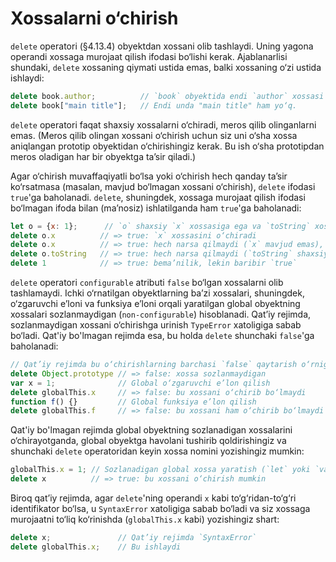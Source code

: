 # Xossalarni o‘chirish

`delete` operatori (§4.13.4) obyektdan xossani olib tashlaydi. Uning yagona operandi xossaga murojaat qilish ifodasi bo‘lishi kerak. Ajablanarlisi shundaki, `delete` xossaning qiymati ustida emas, balki xossaning o‘zi ustida ishlaydi:

``` js
delete book.author;          // `book` obyektida endi `author` xossasi yo‘q.
delete book["main title"];   // Endi unda "main title" ham yo‘q.
```

`delete` operatori faqat shaxsiy xossalarni o‘chiradi, meros qilib olinganlarni emas. (Meros qilib olingan xossani o‘chirish uchun siz uni o‘sha xossa aniqlangan prototip obyektidan o‘chirishingiz kerak. Bu ish o‘sha prototipdan meros oladigan har bir obyektga ta’sir qiladi.)

Agar o‘chirish muvaffaqiyatli bo‘lsa yoki o‘chirish hech qanday ta’sir ko‘rsatmasa (masalan, mavjud bo‘lmagan xossani o‘chirish), `delete` ifodasi `true`'ga baholanadi. `delete`, shuningdek, xossaga murojaat qilish ifodasi bo‘lmagan ifoda bilan (ma’nosiz) ishlatilganda ham `true`'ga baholanadi:

``` js
let o = {x: 1};      // `o` shaxsiy `x` xossasiga ega va `toString` xossasini meros oladi
delete o.x          // => true: `x` xossasini o‘chiradi
delete o.x          // => true: hech narsa qilmaydi (`x` mavjud emas), lekin baribir `true`
delete o.toString   // => true: hech narsa qilmaydi (`toString` shaxsiy xossa emas)
delete 1            // => true: bema’nilik, lekin baribir `true`
```

`delete` operatori `configurable` atributi `false` bo‘lgan xossalarni olib tashlamaydi. Ichki o‘rnatilgan obyektlarning ba’zi xossalari, shuningdek, o‘zgaruvchi e’loni va funksiya e’loni orqali yaratilgan global obyektning xossalari sozlanmaydigan (`non-configurable`) hisoblanadi. Qat’iy rejimda, sozlanmaydigan xossani o‘chirishga urinish `TypeError` xatoligiga sabab bo‘ladi. Qat'iy bo'lmagan rejimda esa, bu holda `delete` shunchaki `false`'ga baholanadi:

``` js
// Qat’iy rejimda bu o‘chirishlarning barchasi `false` qaytarish o‘rniga `TypeError` xatoligiga sabab bo‘ladi
delete Object.prototype // => false: xossa sozlanmaydigan
var x = 1;              // Global o‘zgaruvchi e’lon qilish
delete globalThis.x     // => false: bu xossani o‘chirib bo‘lmaydi
function f() {}         // Global funksiya e’lon qilish
delete globalThis.f     // => false: bu xossani ham o‘chirib bo‘lmaydi
```

Qat'iy bo'lmagan rejimda global obyektning sozlanadigan xossalarini o‘chirayotganda, global obyektga havolani tushirib qoldirishingiz va shunchaki `delete` operatoridan keyin xossa nomini yozishingiz mumkin:

``` js
globalThis.x = 1; // Sozlanadigan global xossa yaratish (`let` yoki `var`siz)
delete x          // => true: bu xossani o‘chirish mumkin
```

Biroq qat’iy rejimda, agar `delete`'ning operandi `x` kabi to‘g‘ridan-to‘g‘ri identifikator bo‘lsa, u `SyntaxError` xatoligiga sabab bo‘ladi va siz xossaga murojaatni to‘liq ko‘rinishda (`globalThis.x` kabi) yozishingiz shart:

``` js
delete x;               // Qat’iy rejimda `SyntaxError`
delete globalThis.x;    // Bu ishlaydi
```